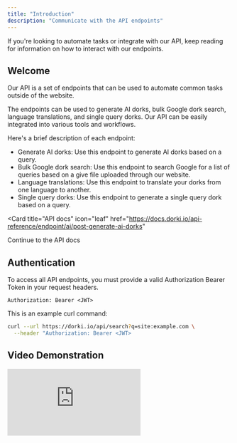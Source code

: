 ---
title: "Introduction"
description: "Communicate with the API endpoints"
---

<Note>
  If you're looking to automate tasks or integrate with our API, keep reading
  for information on how to interact with our endpoints.
</Note>

## Welcome

Our API is a set of endpoints that can be used to automate common tasks
outside of the website.

The endpoints can be used to generate AI dorks, bulk Google dork search,
language translations, and single query dorks. Our API can be easily integrated into various tools and workflows.

Here's a brief description of each endpoint:

- Generate AI dorks: Use this endpoint to generate AI dorks based on a query.
- Bulk Google dork search: Use this endpoint to search Google for a list of
  queries based on a give file uploaded through our website.
- Language translations: Use this endpoint to translate your dorks from one language
  to another.
- Single query dorks: Use this endpoint to generate a single query dork based
  on a query.

<Card
  title="API docs"
  icon="leaf"
  href="https://docs.dorki.io/api-reference/endpoint/ai/post-generate-ai-dorks"
>
  Continue to the API docs
</Card>

## Authentication

To access all API endpoints, you must provide a valid Authorization Bearer Token in your request headers.

```http
Authorization: Bearer <JWT>
```

This is an example curl command:

```bash
curl --url https://dorki.io/api/search?q=site:example.com \
  --header "Authorization: Bearer <JWT>
```

## Video Demonstration

<iframe
  width={560 * 1.3}
  height={315 * 1.3}
  src="https://www.youtube-nocookie.com/embed/ul4W6AAHP-A?si=Y7CxkK6VBsUVw8_f"
  title="YouTube video player"
  frameborder="0"
  allow="accelerometer; autoplay; clipboard-write; encrypted-media; gyroscope; picture-in-picture; web-share"
  referrerpolicy="strict-origin-when-cross-origin"
  allowfullscreen
></iframe>
